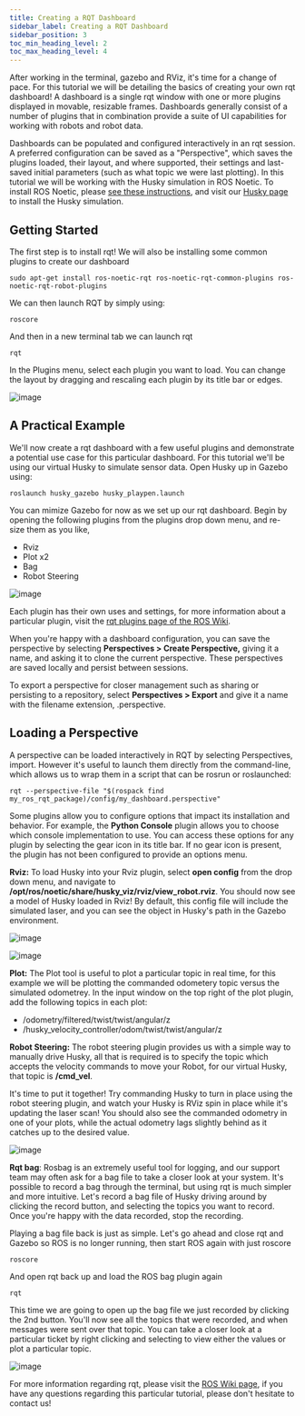 ---
title: Creating a RQT Dashboard
sidebar_label: Creating a RQT Dashboard
sidebar_position: 3
toc_min_heading_level: 2
toc_max_heading_level: 4
---

After working in the terminal, gazebo and RViz, it's time for a change
of pace. For this tutorial we will be detailing the basics of creating
your own rqt dashboard! A dashboard is a single rqt window with one or
more plugins displayed in movable, resizable frames. Dashboards
generally consist of a number of plugins that in combination provide a
suite of UI capabilities for working with robots and robot data.

Dashboards can be populated and configured interactively in an rqt
session. A preferred configuration can be saved as a "Perspective",
which saves the plugins loaded, their layout, and where supported, their
settings and last-saved initial parameters (such as what topic we were
last plotting). In this tutorial we will be working with the Husky
simulation in ROS Noetic. To install ROS Noetic, please [see these
instructions](http://wiki.ros.org/noetic/Installation/Ubuntu), and visit
our [Husky page](http://wiki.ros.org/Robots/Husky) to install the Husky
simulation.

## Getting Started

The first step is to install rqt! We will also be installing some common
plugins to create our dashboard

```
sudo apt-get install ros-noetic-rqt ros-noetic-rqt-common-plugins ros-noetic-rqt-robot-plugins
```

We can then launch RQT by simply using:

```
roscore
```

And then in a new terminal tab we can launch rqt

```
rqt
```

In the Plugins menu, select each plugin you want to load. You can change
the layout by dragging and rescaling each plugin by its title bar or
edges.

![image](/img/software_images/ros/tutorials/ros101/pluginselection.png)

## A Practical Example

We'll now create a rqt dashboard with a few useful plugins and
demonstrate a potential use case for this particular dashboard. For this
tutorial we'll be using our virtual Husky to simulate sensor data. Open
Husky up in Gazebo using:

```
roslaunch husky_gazebo husky_playpen.launch
```

You can mimize Gazebo for now as we set up our rqt dashboard. Begin by
opening the following plugins from the plugins drop down menu, and
re-size them as you like,

-   Rviz
-   Plot x2
-   Bag
-   Robot Steering

![image](/img/software_images/ros/tutorials/ros101/With_Plugins.png)

Each plugin has their own uses and settings, for more information about
a particular plugin, visit the [rqt plugins page of the ROS
Wiki](http://wiki.ros.org/rqt/Plugins).

When you're happy with a dashboard configuration, you can save the
perspective by selecting **Perspectives \> Create Perspective,** giving
it a name, and asking it to clone the current perspective. These
perspectives are saved locally and persist between sessions.

To export a perspective for closer management such as sharing or
persisting to a repository, select **Perspectives \> Export** and give
it a name with the filename extension, .perspective.

## Loading a Perspective

A perspective can be loaded interactively in RQT by selecting
Perspectives, import. However it's useful to launch them directly from
the command-line, which allows us to wrap them in a script that can be
rosrun or roslaunched:

```
rqt --perspective-file "$(rospack find my_ros_rqt_package)/config/my_dashboard.perspective"
```

Some plugins allow you to configure options that impact its installation
and behavior. For example, the **Python Console** plugin allows you to
choose which console implementation to use. You can access these options
for any plugin by selecting the gear icon in its title bar. If no gear
icon is present, the plugin has not been configured to provide an
options menu.

**Rviz:** To load Husky into your Rviz plugin, select **open config**
from the drop down menu, and navigate to
**/opt/ros/noetic/share/husky_viz/rviz/view_robot.rviz**. You should now
see a model of Husky loaded in Rviz! By default, this config file will
include the simulated laser, and you can see the object in Husky's path
in the Gazebo environment.

![image](/img/software_images/ros/tutorials/ros101/load_config_rqt.png)

![image](/img/software_images/ros/tutorials/ros101/with_plugins_Gazebo.png)

**Plot:** The Plot tool is useful to plot a particular topic in real
time, for this example we will be plotting the commanded odometery topic
versus the simulated odometrey. In the input window on the top right of
the plot plugin, add the following topics in each plot:

-   /odometry/filtered/twist/twist/angular/z
-   /husky_velocity_controller/odom/twist/twist/angular/z

**Robot Steering:** The robot steering plugin provides us with a simple
way to manually drive Husky, all that is required is to specify the
topic which accepts the velocity commands to move your Robot, for our
virtual Husky, that topic is **/cmd_vel**.

It's time to put it together! Try commanding Husky to turn in place
using the robot steering plugin, and watch your Husky is RViz spin in
place while it's updating the laser scan! You should also see the
commanded odometry in one of your plots, while the actual odometry lags
slightly behind as it catches up to the desired value.

![image](/img/software_images/ros/tutorials/ros101/graph_topics.png)

**Rqt bag**: Rosbag is an extremely useful tool for logging, and our
support team may often ask for a bag file to take a closer look at your
system. It's possible to record a bag through the terminal, but using
rqt is much simpler and more intuitive. Let's record a bag file of
Husky driving around by clicking the record button, and selecting the
topics you want to record. Once you're happy with the data recorded,
stop the recording.

Playing a bag file back is just as simple. Let's go ahead and close rqt
and Gazebo so ROS is no longer running, then start ROS again with just
roscore

```
roscore
```

And open rqt back up and load the ROS bag plugin again

```
rqt
```

This time we are going to open up the bag file we just recorded by
clicking the 2nd button. You'll now see all the topics that were
recorded, and when messages were sent over that topic. You can take a
closer look at a particular ticket by right clicking and selecting to
view either the values or plot a particular topic.

![image](/img/software_images/ros/tutorials/ros101/Bag_reply.png)

For more information regarding rqt, please visit the [ROS Wiki
page](http://wiki.ros.org/rqt), if you have any questions regarding this
particular tutorial, please don't hesitate to contact us!
